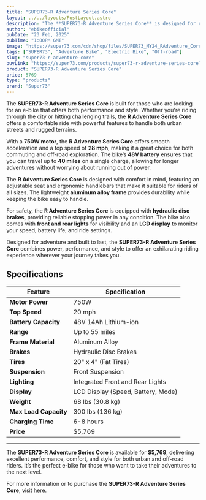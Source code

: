 ```yaml
---
title: "SUPER73-R Adventure Series Core"
layout: ../../layouts/PostLayout.astro
description: "The **SUPER73-R Adventure Series Core** is designed for riders who crave versatility, power, and style. This electric bike is built to handle both urban streets and rugged trails with ease."
author: "ebikeofficial"
pubDate: "23 Feb, 2025"
pubTime: "1:00PM GMT"
image: "https://super73.com/cdn/shop/files/SUPER73_MY24_RAdventure_Core_Sandstorm_FrontHero_7c5f0b15-6612-491f-b229-b1a27f1af0b0_700x.jpg?v=1722564423"
tags: ["SUPER73", "Adventure Bike", "Electric Bike", "Off-road"]
slug: "super73-r-adventure-core"
buyLink: "https://super73.com/products/super73-r-adventure-series-core?from=electric-bikes"
product: "SUPER73-R Adventure Series Core"
price: 5769
type: "products"
brand: "Super73"
---
```


The **SUPER73-R Adventure Series Core** is built for those who are looking for an e-bike that offers both performance and style. Whether you're riding through the city or hitting challenging trails, the **R Adventure Series Core** offers a comfortable ride with powerful features to handle both urban streets and rugged terrains.

With a **750W motor**, the **R Adventure Series Core** offers smooth acceleration and a top speed of **28 mph**, making it a great choice for both commuting and off-road exploration. The bike’s **48V battery** ensures that you can travel up to **40 miles** on a single charge, allowing for longer adventures without worrying about running out of power.

The **R Adventure Series Core** is designed with comfort in mind, featuring an adjustable seat and ergonomic handlebars that make it suitable for riders of all sizes. The lightweight **aluminum alloy frame** provides durability while keeping the bike easy to handle.

For safety, the **R Adventure Series Core** is equipped with **hydraulic disc brakes**, providing reliable stopping power in any condition. The bike also comes with **front and rear lights** for visibility and an **LCD display** to monitor your speed, battery life, and ride settings.

Designed for adventure and built to last, the **SUPER73-R Adventure Series Core** combines power, performance, and style to offer an exhilarating riding experience wherever your journey takes you.

## Specifications

| Feature               | Specification                      |
| --------------------- | ---------------------------------- |
| **Motor Power**       | 750W                               |
| **Top Speed**         | 20 mph                             |
| **Battery Capacity**  | 48V 14Ah Lithium-ion               |
| **Range**             | Up to 55 miles                     |
| **Frame Material**    | Aluminum Alloy                     |
| **Brakes**            | Hydraulic Disc Brakes              |
| **Tires**             | 20" x 4" (Fat Tires)               |
| **Suspension**        | Front Suspension                   |
| **Lighting**          | Integrated Front and Rear Lights   |
| **Display**           | LCD Display (Speed, Battery, Mode) |
| **Weight**            | 68 lbs (30.8 kg)                   |
| **Max Load Capacity** | 300 lbs (136 kg)                   |
| **Charging Time**     | 6-8 hours                          |
| **Price**             | $5,769                             |

---

The **SUPER73-R Adventure Series Core** is available for **$5,769**, delivering excellent performance, comfort, and style for both urban and off-road riders. It’s the perfect e-bike for those who want to take their adventures to the next level.

For more information or to purchase the **SUPER73-R Adventure Series Core**, visit [here](https://super73.com/products/super73-r-adventure-series-core?from=electric-bikes).
